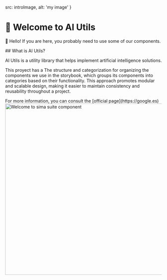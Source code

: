 
<Meta title="Welcome/Intro" />

  src: introImage,
  alt: 'my image'
}

<div style={{ display: 'flex'}}>
  <div style={{ display: 'flex', flexDirection: 'column', alignItems: 'start' }}>
    <h1 style={{ textAlign: 'start' }}> 👋 Welcome to AI Utils</h1>
    <p style={{ fontSize: '1.1rem' }}>🤖 Hello! If you are here, you probably need to use some of our components.</p>
    <div>
        ## What is AI Utils?
        <p>AI Utils is a utility library that helps implement artificial intelligence solutions.</p>
        <p>This proyect has a The structure and categorization for organizing the components we use in the storybook, which groups its components into categories based on their functionality. This approach promotes modular and scalable design, making it easier to maintain consistency and reusability throughout a project.</p>
        For more information, you can consult the [official page](https://google.es)
    </div>
  </div>
  <img src={introImage} alt="Welcome to sima suite component" width="550" />
</div>
